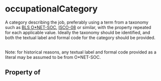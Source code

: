 # occupationalCategory

A category describing the job, preferably using a term from a taxonomy such as <a href="http://www.onetcenter.org/taxonomy.html">BLS O*NET-SOC</a>, <a href="https://www.ilo.org/public/english/bureau/stat/isco/isco08/">ISCO-08</a> or similar, with the property repeated for each applicable value. Ideally the taxonomy should be identified, and both the textual label and formal code for the category should be provided.<br/><br/>

Note: for historical reasons, any textual label and formal code provided as a literal may be assumed to be from O*NET-SOC.

## Property of



